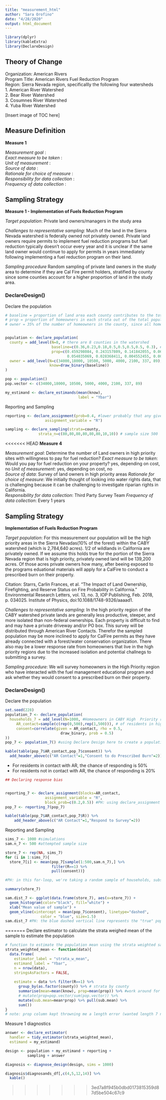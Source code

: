 ```yaml
---
title: "measurement_html"
author: "Sara Orofino"
date: "4/28/2020"
output: html_document
---
```


```r
library(dplyr)
library(kableExtra)
library(DeclareDesign)
```


## Theory of Change  
Organization:  American Rivers  
Program Title: American Rivers Fuel Reduction Program  
Region: Sierra Nevada region, specificallly the following four watersheds  
 1. American River Watershed  
 2. Bear River Watershed  
 3. Cosumnes River Watershed  
 4. Yuba River Watershed  

[Insert image of TOC here]  

## Measure Definition

**Measure 1**  

*Measurement goal* :    
*Exact measure to be taken* :    
*Unit of measurement* :    
*Source of data* :    
*Rationale for choice of measure* :    
*Responsibility for data collection* :      
*Frequency of data collection* :  


## Sampling Strategy

**Measure 1 - Implementation of Fuels Reduction Program** 

*Target population*: Private land owners/managers in the study area

*Challenges to representative sampling*: Much of the land in the Sierra Nevada watershed is federally owned not privately owned. Private land owners require permits to implement fuel reduction programs but fuel reduction typically doesn't occur every year and it is unclear if the same land owner would continue to apply for permits in years immediately following implementing a fuel reduction program on their land.  

*Sampling procedure* Random sampling of private land owners in the study area to determine if they are Cal Fire permit holders, stratified by county since some counties account for a higher proportion of land in the study area. 


### DeclareDesign()

Declare the population  
```r
# baseline = proportion of land area each county contributes to the total study area
# prop = proportion of homeowners in each strata out of the total population (workaround for strata mean function error - see 'measure1-delcare-estimator' code below)
# owner = 35% of the number of homeowners in the county, since all homeowners may not have large properties where they are participating in fuel management practices


population <- declare_population(
  county = add_level(N=8, # there are 8 counties in the watershed
                     baseline=c(0.36,0.23,0.18,0.5,0.5,0.5,0.5, 0.3), # % coverage of each county in study area
                     prop=c(0.459298084, 0.243157809, 0.141842055, 0.067543836, 
                            0.054035069, 0.028368411, 0.004552455, 0.001202280)), #proportion of homeowners in each county
  owner = add_level(N=c(34000,18000, 10500, 5000, 4000, 2100, 337, 89), # 35% of each county's homeowner population
                    know=draw_binary(baseline))
)

pop <- population()
pop.vector <- c(34000,18000, 10500, 5000, 4000, 2100, 337, 89)

my_estimand <- declare_estimands(mean(know),
                                 label = "Ybar")
```

Reporting and Sampling  
```r
reporting <- declare_assignment(prob=0.4, #lower probably that any given homeowner would be a burn permit holder
                  assignment_variable = "R")

sampling <- declare_sampling(strata=county,
               strata_n=c(80,80,80,80,80,80,10,10)) # sample size 500
```


<<<<<<< HEAD
**Measure 4**  

*Measurement goal*: Determine the number of Land owners in high priority sites with willingness to pay for fuel reduction? 
*Exact measure to be taken*: Would you pay for fuel reduction on your property?  yes, depending on cost, no
*Unit of measurement*: yes, depending on cost, no  
*Source of data*: Survey of land owners in high priority areas
*Rationale for choice of measure*: We initially thought of looking into water rights data, that is challenging because it can be challenging to investigate riparian rights in California.  
*Responsibility for data collection*: Third Party Survey Team 
*Frequency of data collection*: Every 1 years  


## Sampling Strategy

**Implementation of Fuels Reduction Program** 

*Target population*: For this measurement our population will be the high priority areas in the Sierra Nevadas(10% of the forest) within the CABY watershed (which is 2,784,640 acres). 1/2 of wildlands in California are privately owned. If we assume this holds true for the portion of the Sierra Nevada region that is high priority, privately owned land will be 139,200 acres. Of those acres private owners how many, after beeing exposed to the programs eduational materials will apply for a CalFire to conduct a prescribed burn on their property. 

Citation: Starrs, Carlin Frances, et al. “The Impact of Land Ownership, Firefighting, and Reserve Status on Fire Probability in California.” Environmental Research Letters, vol. 13, no. 3, IOP Publishing, Feb. 2018, p. 034025. Institute of Physics, doi:10.1088/1748-9326/aaaad1.

*Challenges to representative sampling*: In the high priority region of the CABY watershed private lands are generally less productive, steeper, and more isolated than non-federal ownerships. Each property is difficult to find and may have a private driveway and/or PO box. This survey will be distributed through American River Contacts. Therefor the sampled population may be more inclined to apply for CalFire permits as they have already connected with a forest/water conservation organization. There also may be a lower response rate from homeowners that live in the high priority regions due to the increased isolation and potential challnegs to submitting a survey. 

*Sampling procedure*: We will survey homeowners in the High Priority region who have interacted with the fuel management educational program and ask whether they would consent to a prescribed burn on their property.  

### DeclareDesign()
Declare the population  
```r

set.seed(228)
population_7 <- declare_population(
  households_7 = add_level(N=1000, #Homeowners in CABY High  Priority region 
     AR_contact=sample(c(rep(0,500),rep(1,500))), # of residents in high priority area that connect with AR
     consent=correlate(given = AR_contact, rho = 0.5,
                         draw_binary, prob = 0.5)
))
pop_7 <- population_7() #using Declare Design here to create a population of 500 households, 250 of are located on the main road. Then, we're telling R to use whether or not households are on their main road to determine their level of #there is a direct correlation between who has riparian rights and having willingness to pay to protect the watershed

kable(table(pop_7$AR_contact,pop_7$consent)) %>% 
  add_header_above(c("AR Contact"=1,"Consent to do Prescribed Burn"=2))

```
- For residents in contact with AR, the chance of responding is 50%
- For residents not in contact with AR, the chance of responding is 20%
```r
## Declaring response bias


reporting_7 <- declare_assignment(blocks=AR_contact,
                  assignment_variable = "R", 
                  block_prob=c(0.2,0.5)) #PH: using declare_assignment to block random assign (RA) households to the reporting category. Note that households on in contact with AR are more likely to be "reporters" (R==1), meaning that they are more likely to mail a response to the survey.
pop_7 <- reporting_7(pop_7)
```

```r
kable(table(pop_7$AR_contact,pop_7$R)) %>% 
    add_header_above(c("AR Contact"=1,"Respond to Survey"=2))

```

Reporting and Sampling  
```r

sims_7 <- 1000 #simulations
sam.n_7 <- 500 #attempted sample size

store_7 <- rep(NA, sims_7)
for (i in 1:sims_7){
  store_7[i] <- mean(pop_7[sample(1:500,sam.n_7),] %>%
                     filter(R==1) %>%
                     pull(consent))} 

#PH: in this for-loop, we're taking a random sample of households, subsetting out those that are "non-reporters" (R==0) and then taking the mean of their willingness to consent to prescribed burns. We do this "sims" number of times (1000).

summary(store_7)
```

```r
sam.dist_7 <- ggplot(data.frame(store_7), aes(x=store_7)) + 
  geom_histogram(color="black", fill="white") +
  xlab("Mean value of sample") +
  geom_vline(xintercept = mean(pop_7$consent), linetype="dashed", 
                color = "blue", size=1.5)
sam.dist_7 #PH: the blue dashed vertical line represents the "true" population mean of household satisfaction, while the underlying histogram plots the mean level of satisfaction among "reporting" households we calculated for each of the 1000 draws from the sample. This figure demonstrates response bias, in that it shows how systematically excluding units -- in this case, households -- that have a lower probably of responding leads to an overestimate of the population parameter of interest -- in this case, mean levels of satisfaction.
```

=======
Declare estimator to calculate the strata weighed mean of the sample to estimate the population    
```r
# function to estimate the population mean using the strata weighted sample mean  
strata_weighted_mean <- function(data){
  data.frame(  
    estimator_label = "strata_w_mean",
    estimand_label = "Ybar",
    n = nrow(data),
    stringsAsFactors = FALSE,
    
    estimate = data %>% filter(R==1) %>%
      group_by(as.factor(county)) %>% # strata by county
      summarise(mean=mean(know), prop=mean(prop)) %>% #work around for prop column error - see below
      # mutate(prop=pop.vector/sum(pop.vector)) %>% 
      mutate(sub.mean=mean*prop) %>% pull(sub.mean) %>% 
      sum()) 
} 
# note: prop column kept throwning me a length error (wanted length 7 not 8), I changed all the other vectors to be length 8 and couldn't figure out why it was requiring a length 7 when the strata and my pop.vector was set to 8. Patrick helped me with a workaround - the prop=mean(prop) gives the proportion of households in the strata based on the prop column we defined in the population setup code.  
```

Measure 1 diagnostics
```r

answer <- declare_estimator(
  handler = tidy_estimator(strata_weighted_mean), 
  estimand = my_estimand) 

design <- population + my_estimand + reporting +
          sampling + answer

diagnosis <- diagnose_design(design, sims = 1000)

diagnosis$diagnosands_df[,c(4,5,12,14)] %>%
  kable()

```
>>>>>>> 3ed7a8f945b0dbd0173815359d87d5be504c67c9
